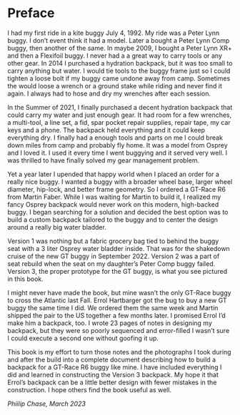 # Preface {.unnumbered}

I had my first ride in a kite buggy July 4, 1992. My ride was a Peter Lynn buggy. I don't event think it had a model. Later a bought a Peter Lynn Comp buggy, then another of the same. In maybe 2009, I bought a Peter Lynn XR+ and then a Flexifoil buggy. I never had a a great way to carry tools or any other gear. In 2014 I purchased a hydration backpack, but it was too small to carry anything but water. I would tie tools to the buggy frame just so I could tighten a loose bolt if my buggy came undone away from camp. Sometimes the would loose a wrench or a ground stake while riding and never find it again. I always had to hose and dry my wrenches after each session.

In the Summer of 2021, I finally purchased a decent hydration backpack that could carry my water and just enough gear. It had room for a few wrenches, a multi-tool, a line set, a fid, spar pocket repair supplies, repair tape, my car keys and a phone. The backpack held everything and it could keep everything dry. I finally had a enough tools and parts on me I could break down miles from camp and probably fly home. It was a model from Osprey and I loved it. I used it every time I went buggying and it served very well. I was thrilled to have finally solved my gear management problem.

Yet a year later I upended that happy world when I placed an order for a really nice buggy. I wanted a buggy with a broader wheel base, larger wheel diameter, hip-lock, and better frame geometry. So I ordered a GT-Race R6 from Martin Faber. While I was waiting for Martin to build it, I realized my fancy Osprey backpack would never work on this modern, high-backed buggy. I began searching for a solution and decided the best option was to build a custom backpack tailored to the buggy and to center the design around a really big water bladder.

Version 1 was nothing but a fabric grocery bag tied to behind the buggy seat with a 3 liter Osprey water bladder inside. That was for the shakedown cruise of the new GT buggy in September 2022. Version 2 was a part of seat rebuild when the seat on my daughter's Peter Comp buggy failed. Version 3, the proper prototype for the GT buggy, is what you see pictured in this book.

I might never have made the book, but mine wasn't the only GT-Race buggy to cross the Atlantic last Fall. Errol Hartbarger got the bug to buy a new GT buggy the same time I did. We ordered them the same week and Martin shipped the pair to the US together a few months later. I promised Errol I'd make him a backpack, too. I wrote 23 pages of notes in designing my backpack, but they were so poorly sequenced and error-filled I wasn't sure I could execute a second one without goofing it up.

This book is my effort to turn those notes and the photographs I took during and after the build into a complete document describing how to build a backpack for a GT-Race R6 buggy like mine. I have included everything I did and learned in constructing the Version 3 backpack. My hope it that Errol's backpack can be a little better design with fewer mistakes in the construction. I hope others find the book useful as well.

*Phiilip Chase, March 2023*
